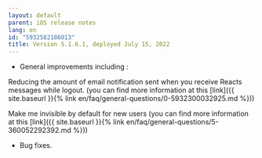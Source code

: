 ```yaml
---
layout: default
parent: iOS release notes
lang: en
id: "5932582186013"
title: Version 5.1.6.1, deployed July 15, 2022
---
```

- General improvements including :

Reducing the amount of email notification sent when you receive Reacts messages while logout. (you can find more information at this [link]({{ site.baseurl }}{% link en/faq/general-questions/0-5932300032925.md %}))

Make me invisible by default for new users (you can find more information at this [link]({{ site.baseurl }}{% link en/faq/general-questions/5-360052292392.md %}))

- Bug fixes.


